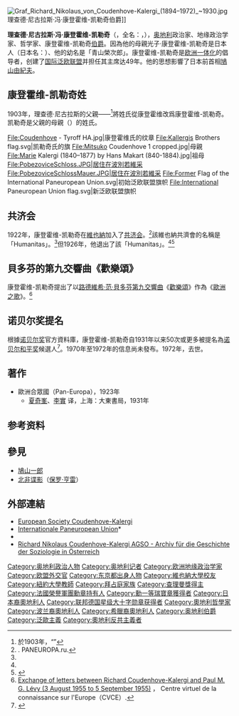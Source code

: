 [[File:Graf_Richard_Nikolaus_von_Coudenhove-Kalergi_(1894–1972)_~1930.jpg|thumb]]理查德·尼古拉斯·冯·康登霍维-凯勒奇伯爵]]

'''理查德·尼古拉斯·冯·康登霍维-凯勒奇'''（{{lang-de|Richard Nikolaus von Coudenhove-Kalergi}}，全名：{{lang|de|Richard Nikolaus "Eijiro" Graf von Coudenhove-Kalergi}}，{{bd|1894年|11月16日|1972年|7月27日}}），[[奥地利|奥地利]]政治家、地缘政治学家、哲学家、康登霍维-凯勒奇[[伯爵|伯爵]]。因為他的母親光子·康登霍维-凯勒奇是日本人（日本名：{{Lang|ja|青山みつ}}）、他的幼名是「青山榮次郎」。康登霍维-凯勒奇是[[欧洲一体化|欧洲一体化]]的倡导者，创建了[[国际泛欧联盟|国际泛欧联盟]]并担任其主席达49年。他的思想影響了日本前首相[[鳩山由紀夫|鳩山由紀夫]]。

== 康登霍维-凯勒奇姓 ==
1903年，理查德·尼古拉斯的父親——{{link-de|Heinrich Johann Maria Graf von Coudenhove-Kalergi|Heinrich von Coudenhove-Kalergi}}<ref>於1903年，“{{Lang|de|Heinrich Johann Maria Graf von Coudenhove-Kalergi}}”</ref>將姓氏從康登霍维改爲康登霍维-凯勒奇。凯勒奇是父親的母親（{{Lang|de|Marie von Kalergi}}）的姓氏。
<gallery>
File:Coudenhove - Tyroff HA.jpg|康登霍维氏的纹章
File:Kallergis Brothers flag.svg|凯勒奇氏的旗
File:Mitsuko Coudenhove 1 cropped.jpg|母親{{link-ja|康登霍维-凯勒奇·光子|クーデンホーフ光子}}
File:Marie Kalergi (1840–1877) by Hans Makart (840-1884).jpg|祖母{{link-en|Marie von Kalergi|Marie Kalergi (1840–1877)}}
File:PobezoviceSchloss.JPG|居住在[[波別若維采|波別若維采]]
File:PobezoviceSchlossMauer.JPG|居住在波別若維采
File:Former Flag of the International Paneuropean Union.svg|初始泛欧联盟旗帜
File:International Paneuropean Union flag.svg|新泛欧联盟旗帜
</gallery>

== 共济会 ==
1922年，康登霍维-凯勒奇在[[維也納|維也納]]加入了[[共济会|共济会]]。<ref name="PANEUROPA.ru">[http://www.paneuropa.ru/home.php?id=0&id2=4&id3=44&lang= {{Wayback|url=http://www.paneuropa.ru/home.php?id=0&id2=4&id3=44&lang= |date=20170603154926 }} {{Wayback|url=http://www.paneuropa.ru/home.php?id=0&id2=4&id3=44&lang= |date=20170603154926 }} {{Lang|ru|Любор Илек. Пан-Европа Куденхове-Калерги — человек, проект и панъевропейское движение}}]. PANEUROPA.ru.</ref>該維也納共濟會的名稱是「Humanitas」。<ref name="PANEUROPA.ru" />但1926年，他退出了該「Humanitas」。<ref name="PANEUROPA.ru" /><ref>{{Citation|last= Jajeśniak-Quast|first= Dagmara|year= 2010年|title= Einzelveröffentlichungen des Deutschen Historischen Instituts Warschau Bd. 23|chapter= Polish Economic Circles and the Question of the Common European Market after World War I|chapterurl= http://www.perspectivia.net/content/publikationen/ev-warschau/kohlrausch-steffen-wiederkehr_cultures/jajesniak-quast_circles|publisher= Fibre-Verlag|isbn= 9783938400586|accessdate= 2014-12-04|archive-date= 2014-11-25|archive-url= https://web.archive.org/web/20141125073859/http://www.perspectivia.net/content/publikationen/ev-warschau/kohlrausch-steffen-wiederkehr_cultures/jajesniak-quast_circles|dead-url= no}}</ref>

== 貝多芬的第九交響曲《歡樂頌》 ==
康登霍维-凯勒奇提出了以[[路德維希·范·貝多芬|路德維希·范·貝多芬]][[第9號交響曲_(貝多芬)|第九交響曲]]《[[歡樂頌|歡樂頌]]》作為《[[歐洲之歌|歐洲之歌]]》。<ref>[http://www.cvce.eu/en/obj/exchange_of_letters_between_richard_coudenhove_kalergi_and_paul_m_g_levy_3_august_1955_to_5_september_1955-en-34a3b196-9a23-4e9e-a977-94e31495b169.html Exchange of letters between Richard Coudenhove-Kalergi and Paul M. G. Lévy (3 August 1955 to 5 September 1955)] {{Wayback|url=http://www.cvce.eu/en/obj/exchange_of_letters_between_richard_coudenhove_kalergi_and_paul_m_g_levy_3_august_1955_to_5_september_1955-en-34a3b196-9a23-4e9e-a977-94e31495b169.html |date=20190623223358 }}， Centre virtuel de la connaissance sur l'Europe（CVCE）.</ref>

== 诺贝尔奖提名 ==
根據[[诺贝尔奖|诺贝尔奖]]官方資料庫，康登霍维-凯勒奇自1931年以来50次或更多被提名為[[诺贝尔和平奖|诺贝尔和平奖]]候選人<ref>{{Cite web |url=http://www.nobelprize.org/nomination/archive/show_people.php?id=1991 |title=Nomination Database - Count Richard Nicolas Coudenhove-Kalergi |access-date=2015-01-28 |archive-date=2020-10-31 |archive-url=https://web.archive.org/web/20201031163654/https://www.nobelprize.org/nomination/archive/show_people.php?id=1991 |dead-url=no }}</ref>。1970年至1972年的信息尚未發布。1972年，去世。

== 著作 ==
* 歐洲合眾國（Pan-Europa），1923年
** [[夏奇峯|夏奇峯]]、[[李實|李實]] 译，上海：大東書局，1931年

== 参考资料 ==
{{reflist}}

== 參見 ==
* [[鳩山一郎|鳩山一郎]]
* [[北非谍影|北非谍影]]（[[保罗·亨雷|保罗·亨雷]]）

== 外部連結 ==
{{Commonscat|Count Richard Nikolaus von Coudenhove-Kalergi}}
* [http://www.european-society-coudenhove-kalergi.org/start_home1.asp European Society Coudenhove-Kalergi] {{Wayback|url=http://www.european-society-coudenhove-kalergi.org/start_home1.asp |date=20130107042944 }}
* [https://web.archive.org/web/20130215145537/http://www.paneuropa.org/ Internationale Paneuropean Union]* {{cite web|url= http://de.paneuropa.org/index.php/pan/publikationen/aktuelle_beitraege/familie_coudenhove_von_franz_bauer|title= Familie Coudenhove|publisher= Paneuropa Deutschland - Paneuropa-Union|accessdate= 2018-05-05|archiveurl= https://web.archive.org/web/20160303165628/http://de.paneuropa.org/index.php/pan/publikationen/aktuelle_beitraege/familie_coudenhove_von_franz_bauer|archivedate= 2016-03-03|deadurl= yes}}
* {{cite web |url=http://gedenkbuch.univie.ac.at/index.php?id=435&no_cache=1&L=2&no_cache=1&person_single_id=40097&person_name=&person_geburtstag_tag=not_selected&person_geburtstag_monat=not_selected&person_geburtstag_jahr=not_selected&person_fakultaet=not_selected&person_kategorie=&person_volltextsuche=&search_person_x=1&result_page=19 |title=Richard Nikolaus Coudenhove-Kalergi |date=2014年 |publisher=[[维也纳大学|维也纳大学]] |access-date=2015-01-28 |archive-url=https://web.archive.org/web/20170608153252/http://gedenkbuch.univie.ac.at/index.php?id=435&no_cache=1&L=2&no_cache=1&person_single_id=40097&person_name=&person_geburtstag_tag=not_selected&person_geburtstag_monat=not_selected&person_geburtstag_jahr=not_selected&person_fakultaet=not_selected&person_kategorie=&person_volltextsuche=&search_person_x=1&result_page=19 |archive-date=2017-06-08 |dead-url=yes }}
* [https://web.archive.org/web/20180815005003/http://agso.uni-graz.at/marienthal/biografien/coudenhove_kalergi_richard_nikolaus.htm Richard Nikolaus Coudenhove-Kalergi AGSO - Archiv für die Geschichte der Soziologie in Österreich]

{{查理曼奖}}
{{Authority control}}

{{DEFAULTSORT:Coudenhove-Kalergi, Count Richard Nikolaus Von}}

[[Category:奥地利政治人物|Category:奥地利政治人物]] 
[[Category:奥地利记者|Category:奥地利记者]] 
[[Category:欧洲地缘政治学家|Category:欧洲地缘政治学家]] 
[[Category:欧盟外交官|Category:欧盟外交官]] 
[[Category:东京都出身人物|Category:东京都出身人物]]
[[Category:維也納大學校友|Category:維也納大學校友]]
[[Category:紐約大學教師|Category:紐約大學教師]]
[[Category:拜占庭家族|Category:拜占庭家族]]
[[Category:查理曼獎得主|Category:查理曼獎得主]]
[[Category:法國榮譽軍團勳章持有人|Category:法國榮譽軍團勳章持有人]]
[[Category:勳一等瑞寶章獲得者|Category:勳一等瑞寶章獲得者]]
[[Category:日本裔奧地利人|Category:日本裔奧地利人]]
[[Category:联邦德国星级大十字勋章获得者|Category:联邦德国星级大十字勋章获得者]]
[[Category:奧地利哲學家|Category:奧地利哲學家]]
[[Category:波兰裔奧地利人|Category:波兰裔奧地利人]]
[[Category:希臘裔奧地利人|Category:希臘裔奧地利人]]
[[Category:奥地利伯爵|Category:奥地利伯爵]]
[[Category:泛歐主義|Category:泛歐主義]]
[[Category:奧地利反共主義者|Category:奧地利反共主義者]]